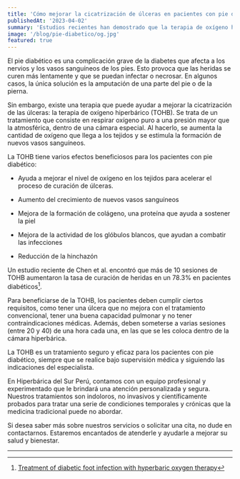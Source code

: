 ```yaml
---
title: 'Cómo mejorar la cicatrización de úlceras en pacientes con pie diabético'
publishedAt: '2023-04-02'
summary: 'Estudios recientes han demostrado que la terapia de oxígeno hiperbárico (TOHB) puede mejorar la cicatrización de las úlceras en pacientes con pie diabético isquémico.'
image: '/blog/pie-diabetico/og.jpg'
featured: true
---
```


El pie diabético es una complicación grave de la diabetes que afecta a los nervios y los vasos sanguíneos de los pies. Esto provoca que las heridas se curen más lentamente y que se puedan infectar o necrosar. En algunos casos, la única solución es la amputación de una parte del pie o de la pierna.

Sin embargo, existe una terapia que puede ayudar a mejorar la cicatrización de las úlceras: la terapia de oxígeno hiperbárico (TOHB). Se trata de un tratamiento que consiste en respirar oxígeno puro a una presión mayor que la atmosférica, dentro de una cámara especial. Al hacerlo, se aumenta la cantidad de oxígeno que llega a los tejidos y se estimula la formación de nuevos vasos sanguíneos.

La TOHB tiene varios efectos beneficiosos para los pacientes con pie diabético:

- Ayuda a mejorar el nivel de oxígeno en los tejidos para acelerar el proceso de curación de úlceras.

- Aumento del crecimiento de nuevos vasos sanguíneos

- Mejora de la formación de colágeno, una proteína que ayuda a sostener la piel

- Mejora de la actividad de los glóbulos blancos, que ayudan a combatir las infecciones

- Reducción de la hinchazón

Un estudio reciente de Chen et al. encontró que más de 10 sesiones de TOHB aumentaron la tasa de curación de heridas en un 78.3% en pacientes diabéticos[^1].

Para beneficiarse de la TOHB, los pacientes deben cumplir ciertos requisitos, como tener una úlcera que no mejora con el tratamiento convencional, tener una buena capacidad pulmonar y no tener contraindicaciones médicas. Además, deben someterse a varias sesiones (entre 20 y 40) de una hora cada una, en las que se les coloca dentro de la cámara hiperbárica.

La TOHB es un tratamiento seguro y eficaz para los pacientes con pie diabético, siempre que se realice bajo supervisión médica y siguiendo las indicaciones del especialista.

En Hiperbárica del Sur Perú, contamos con un equipo profesional y experimentado que le brindará una atención personalizada y segura. Nuestros tratamientos son indoloros, no invasivos y científicamente probados para tratar una serie de condiciones temporales y crónicas que la medicina tradicional puede no abordar.

Si desea saber más sobre nuestros servicios o solicitar una cita, no dude en contactarnos. Estaremos encantados de atenderle y ayudarle a mejorar su salud y bienestar.

---

[^1]: [Treatment of diabetic foot infection with hyperbaric oxygen therapy](https://www.sciencedirect.com/science/article/abs/pii/S1268773109000757)
